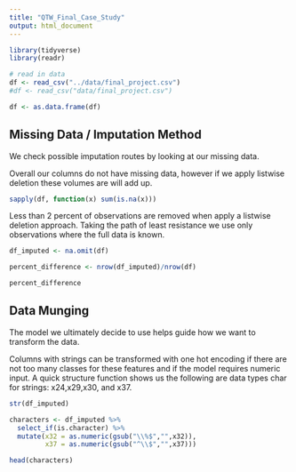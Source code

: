 ---
title: "QTW_Final_Case_Study"
output: html_document
---


```{r}

library(tidyverse)
library(readr)

```



```{r}

# read in data
df <- read_csv("../data/final_project.csv")
#df <- read_csv("data/final_project.csv")

df <- as.data.frame(df)
```

## Missing Data / Imputation Method


We check possible imputation routes by looking at our missing data.

Overall our columns do not have missing data, however if we apply listwise deletion these volumes are will add up.

```{r}

sapply(df, function(x) sum(is.na(x))) 

```

Less than 2 percent of observations are removed when apply a listwise deletion approach. Taking the path of least resistance we use only observations where the full data is known.

```{r}

df_imputed <- na.omit(df)

percent_difference <- nrow(df_imputed)/nrow(df)

percent_difference

```


## Data Munging

The model we ultimately decide to use helps guide how we want to transform the data. 

Columns with strings can be transformed with one hot encoding if there are not too many classes for these features and if the model requires numeric input. A quick structure function shows us the following are data types char for strings: x24,x29,x30, and x37.

```{r}

str(df_imputed)

```

```{r}

characters <- df_imputed %>%
  select_if(is.character) %>%
  mutate(x32 = as.numeric(gsub("\\%$","",x32)),
         x37 = as.numeric(gsub("^\\$","",x37)))

head(characters)

```


